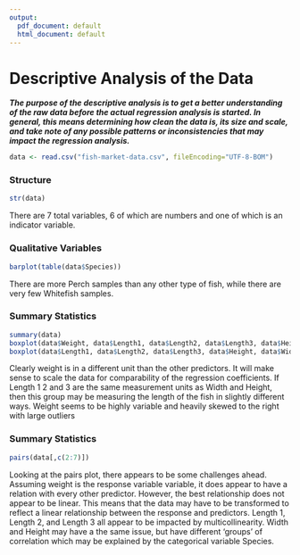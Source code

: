 ```yaml
---
output:
  pdf_document: default
  html_document: default
---
```


# Descriptive Analysis of the Data

_**The purpose of the descriptive analysis is to get a better understanding of the raw data before the actual regression analysis is started. In general, this means determining how clean the data is, its size and scale, and take note of any possible patterns or inconsistencies that may impact the regression analysis.**_


```r

data <- read.csv("fish-market-data.csv", fileEncoding="UTF-8-BOM")

```

### Structure

```r

str(data)

```

There are 7 total variables, 6 of which are numbers and one of which is an indicator variable.

### Qualitative Variables

```r

barplot(table(data$Species))


```

There are more Perch samples than any other type of fish, while there are very few Whitefish samples. 

### Summary Statistics

```r

summary(data)
boxplot(data$Weight, data$Length1, data$Length2, data$Length3, data$Height, data$Width)
boxplot(data$Length1, data$Length2, data$Length3, data$Height, data$Width)


```

Clearly weight is in a different unit than the other predictors. It will make sense to scale the data for comparability of the regression coefficients. If Length 1 2 and 3 are the same measurement units as Width and Height, then this group may be measuring the length of the fish in slightly different ways. Weight seems to be highly variable and heavily skewed to the right with large outliers 


### Summary Statistics

```r


pairs(data[,c(2:7)])

```

Looking at the pairs plot, there appears to be some challenges ahead. Assuming weight is the response variable variable, it does appear to have a relation with every other predictor. However, the best relationship does not appear to be linear. This means that the data may have to be transformed to reflect a linear relationship  between the response and predictors. Length 1, Length 2, and Length 3 all appear to be impacted by multicollinearity. Width and Height may have a the same issue, but have different 'groups' of correlation which may be explained by the categorical variable Species. 












  